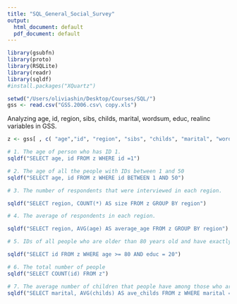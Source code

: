 ```yaml
---
title: "SQL_General_Social_Survey"
output:
  html_document: default
  pdf_document: default
---
```


```r
library(gsubfn)
library(proto)
library(RSQLite)
library(readr)
library(sqldf)
#install.packages("XQuartz")
```

```r
setwd("/Users/oliviashin/Desktop/Courses/SQL/")
gss <- read.csv("GSS.2006.csv\ copy.xls") 
```

Analyzing age, id, region, sibs, childs, marital, wordsum, educ, realinc variables in GSS.

```r
z <- gss[ , c( "age","id", "region", "sibs", "childs", "marital", "wordsum", "educ", "realinc")]
```

```r
# 1. The age of person who has ID 1.
sqldf("SELECT age, id FROM z WHERE id =1")
```

```r
# 2. The age of all the people with IDs between 1 and 50
sqldf("SELECT age, id FROM z WHERE id BETWEEN 1 AND 50")
```

```r
# 3. The number of respondents that were interviewed in each region.

sqldf("SELECT region, COUNT(*) AS size FROM z GROUP BY region")
```

```r
# 4. The average of respondents in each region.

sqldf("SELECT region, AVG(age) AS average_age FROM z GROUP BY region")
```

```r
# 5. IDs of all people who are older than 80 years old and have exactly 20 years of education. 

sqldf("SELECT id FROM z WHERE age >= 80 AND educ = 20")
```

```r
# 6. The total number of people 
sqldf("SELECT COUNT(id) FROM z")
```

```r
# 7. The average number of children that people have among those who are married.
sqldf("SELECT marital, AVG(childs) AS ave_childs FROM z WHERE marital = 1")
```
